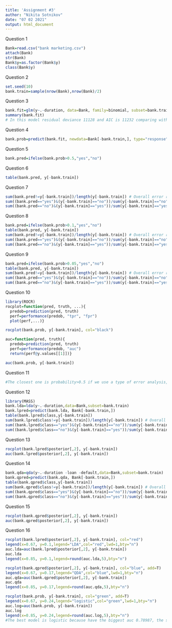 ---
title: 'Assignment #3'
author: "Nikita Sotnikov"
date: "07 02 2021"
output: html_document
---
Question 1
```{r}
Bank=read.csv("bank marketing.csv")
attach(Bank)
str(Bank)
Bank$y=as.factor(Bank$y)
class(Bank$y)
```

Question 2
```{r}
set.seed(10)
bank.train=sample(nrow(Bank),nrow(Bank)/2)
```

Question 3
```{r}
bank.fit=glm(y~.-duration, data=Bank, family=binomial, subset=bank.train)
summary(bank.fit)
# In this model residual deviance 11128 and AIC is 11232 comparing with null deviance it is smaller that is good, also number of Fisher Scoring iterations is 9
```

Question 4
```{r}
bank.prob=predict(bank.fit, newdata=Bank[-bank.train,], type="response")
```

Question 5
```{r}
bank.pred=ifelse(bank.prob>0.5,"yes","no")
```

Question 6
```{r}
table(bank.pred, y[-bank.train])
```

Question 7
```{r}
sum(bank.pred!=y[-bank.train])/length(y[-bank.train]) # Overall error rate
sum((bank.pred=="yes")&(y[-bank.train]=="no"))/sum(y[-bank.train]=="no") # Type I error rate
sum((bank.pred=="no")&(y[-bank.train]=="yes"))/sum(y[-bank.train]=="yes") # Type II error rate
```

Question 8
```{r}
bank.pred=ifelse(bank.prob>0.1,"yes","no")
table(bank.pred, y[-bank.train])
sum(bank.pred!=y[-bank.train])/length(y[-bank.train]) # Overall error rate
sum((bank.pred=="yes")&(y[-bank.train]=="no"))/sum(y[-bank.train]=="no") # Type I error rate
sum((bank.pred=="no")&(y[-bank.train]=="yes"))/sum(y[-bank.train]=="yes") # Type II error rate
```

Question 9
```{r}
bank.pred=ifelse(bank.prob>0.05,"yes","no")
table(bank.pred, y[-bank.train])
sum(bank.pred!=y[-bank.train])/length(y[-bank.train]) # Overall error rate
sum((bank.pred=="yes")&(y[-bank.train]=="no"))/sum(y[-bank.train]=="no") # Type I error rate
sum((bank.pred=="no")&(y[-bank.train]=="yes"))/sum(y[-bank.train]=="yes") # Type II error rate
```

Question 10
```{r}
library(ROCR)
rocplot=function(pred, truth, ...){
  predob=prediction(pred, truth)
  perf=performance(predob, "tpr", "fpr")
  plot(perf,...)}

rocplot(bank.prob, y[-bank.train], col="black")

auc=function(pred, truth){
  predob=prediction(pred, truth)
  perf=performance(predob, "auc")
  return(perf@y.values[[1]])}

auc(bank.prob, y[-bank.train])
```

Question 11
```{r}
#The closest one is probability>0.5 if we use a type of error analysis, other two not good for this ROC model. So first situation with threshold probabilities=0.5 is best.
```

Question 12
```{r}
library(MASS)
bank.lda=lda(y~.-duration,data=Bank,subset=bank.train)
bank.lpred=predict(bank.lda, Bank[-bank.train,])
table(bank.lpred$class,y[-bank.train])
sum(bank.lpred$class!=y[-bank.train])/length(y[-bank.train]) # Overall error rate
sum((bank.lpred$class=="yes")&(y[-bank.train]=="no"))/sum(y[-bank.train]=="no") # Type I error rate
sum((bank.lpred$class=="no")&(y[-bank.train]=="yes"))/sum(y[-bank.train]=="yes") # Type II error rate
```

Question 13
```{r}
rocplot(bank.lpred$posterior[,2], y[-bank.train])
auc(bank.lpred$posterior[,2], y[-bank.train])
```

Question 14
```{r}
bank.qda=qda(y~.-duration -loan -default,data=Bank,subset=bank.train)
bank.qpred=predict(bank.qda, Bank[-bank.train,])
table(bank.qpred$class,y[-bank.train])
sum(bank.qpred$class!=y[-bank.train])/length(y[-bank.train]) # Overall error rate
sum((bank.qpred$class=="yes")&(y[-bank.train]=="no"))/sum(y[-bank.train]=="no") # Type I error rate
sum((bank.qpred$class=="no")&(y[-bank.train]=="yes"))/sum(y[-bank.train]=="yes") # Type II error rate
```

Question 15
```{r}
rocplot(bank.qpred$posterior[,2], y[-bank.train])
auc(bank.qpred$posterior[,2], y[-bank.train])
```

Question 16
```{r}
rocplot(bank.lpred$posterior[,2], y[-bank.train], col="red")
legend(x=0.67, y=0.1,legend="LDA",col="red",lwd=1,bty="n")
auc.lda=auc(bank.lpred$posterior[,2], y[-bank.train])
auc.lda
legend(x=0.85, y=0.1,legend=round(auc.lda,5),bty="n")

rocplot(bank.qpred$posterior[,2], y[-bank.train], col="blue", add=T)
legend(x=0.67, y=0.17,legend="QDA",col="blue",lwd=1,bty="n")
auc.qda=auc(bank.qpred$posterior[,2], y[-bank.train])
auc.qda
legend(x=0.85, y=0.17,legend=round(auc.qda,5),bty="n")

rocplot(bank.prob, y[-bank.train], col="green", add=T)
legend(x=0.67, y=0.24,legend="logistic",col="green",lwd=1,bty="n")
auc.log=auc(bank.prob, y[-bank.train])
auc.log
legend(x=0.85, y=0.24,legend=round(auc.log,5),bty="n")
#The best model is logistic because have the biggest auc 0.78987, the second model LDA is good and have auc=0.78782 and last model is QDA, since have a smallest auc which is 0.77041
```

